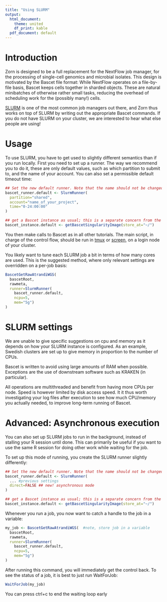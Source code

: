 ```yaml
---
title: "Using SLURM"
output:
  html_document:
    theme: united
    df_print: kable
  pdf_document: default
---
```


# Introduction

Zorn is designed to be a full replacement for the NextFlow job manager,
for the processing of single-cell genomics and microbial isolates. This design
is motivated by the Bascet file format: While NextFlow operates on a file-by-file
basis, Bascet keeps cells together in sharded objects. These are natural minibatches
of otherwise rather small tasks, reducing the overhead of scheduling work for
the (possibly many!) cells.

[SLURM](https://slurm.schedmd.com) is one of the most common job managers out there,
and Zorn thus works on top of SLURM by writing out the appropriate Bascet commands.
If you do not have SLURM on your cluster, we are interested to hear what else
people are using!

# Usage

To use SLURM, you have to get used to slightly different semantics than if you
run locally. First you need to set up a runner. The way we recommend you to do
it, these are only default values, such as which partition to submit to, and
the name of your account. You can also set a permissible default timeout time:

```r
## Set the new default runner. Note that the name should not be changed!
bascet_runner.default <- SlurmRunner(
  partition="shared", 
  account="name_of_your_project", 
  time="0-24:00:00"
)

## get a Bascet instance as usual; this is a separate concern from the runner
bascet_instance.default <- getBascetSingularityImage(store_at="~/")
```


You then make calls to Bascet as in all other tutorials.
The main script, in charge of the control flow, should be run in
[tmux](https://github.com/tmux/tmux/wiki)
or [screen](https://linuxize.com/post/how-to-use-linux-screen/),
on a login node of your cluster.



You likely want to tune each SLURM job a bit in terms of how many cores are used.
This is the suggested method, where only relevant settings are overridden on a per-job basis:

```r
BascetGetRawAtrandiWGS(
  bascetRoot,
  rawmeta,
  runner=SlurmRunner(
    bascet_runner.default,
    ncpu=5,
    mem="5g")
)
```


# SLURM settings

We are unable to give specific suggestions on cpu and memory as it depends on
how your SLURM instance is configured. As an example, Swedish clusters are
set up to give memory in proportion to the number of CPUs.

Bascet is written to avoid using large amounts of RAM when possible.
Exceptions are the use of downstream software such as KRAKEN (in particular).

All operations are multithreaded and benefit from having more CPUs per node.
Speed is however limited by disk access speed. It it thus worth investigating
your log files after execution to see how much CPU/memory you actually needed,
to improve long-term running of Bascet.


# Advanced: Asynchronous execution

You can also set up SLURM jobs to run in the background, instead of stalling
your R session until done. This can primarily be useful if you want to use the
same R session for doing other work while waiting for the job.

To set up this mode of running, you create the SLURM runner slightly differently:

```r
## Set the new default runner. Note that the name should not be changed!
bascet_runner.default <- SlurmRunner(
  ... #previous settings
  direct=FALSE ## new! asynchronous mode
)

## get a Bascet instance as usual; this is a separate concern from the runner
bascet_instance.default <- getBascetSingularityImage(store_at="~/")
```

Whenever you run a job, you now want to catch a handle to the job in a variable:

```r
my_job <- BascetGetRawAtrandiWGS(  #note, store job in a variable
  bascetRoot,
  rawmeta,
  runner=SlurmRunner(
    bascet_runner.default,
    ncpu=5,
    mem="5g")
)
```

After running this command, you will immediately get the control back. To see the
status of a job, it is best to just run WaitForJob:

```r
WaitForJob(my_job)
```

You can press ctrl+c to end the waiting loop early


